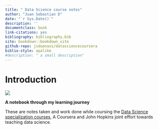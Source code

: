 --- 
title: " Data Science course notes"
author: "Juan Sebastian D"
date: "`r Sys.Date()`"
description: ''
documentclass: book
link-citations: yes
bibliography: bibliography.bib
site: bookdown::bookdown_site
github-repo: jsduenass/datasciencecoursera
biblio-style: apalike
#description: " a small description" 
---


# Introduction {-}
![](./media/vector/coursera_and_jhu .svg)

__A notebook through my learning journey__

These are notes taken and work done while coursing the [Data Science specialization courses](https://www.coursera.org/specializations/jhu-data-science), A Coursera and John Hopkins joint effort  towards teaching data science.  








